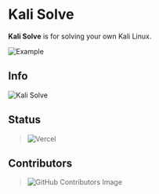 
# Kali Solve

**Kali Solve** is for solving your own Kali Linux.


<Bleed full>![Example](https://www.kalisolve.ml/demo.png)</Bleed>


## Info

<Bleed>![Kali Solve](https://github-readme-stats.vercel.app/api/pin/?username=MohammadTaseenKhan&repo=kali-solve&theme=vision-friendly-dark)</Bleed>

## Status

> ![Vercel](https://vercelbadge.vercel.app/api/MohammadTaseenKhan/kali-solve?style=for-the-badge)


## Contributors

> ![GitHub Contributors Image](https://contrib.rocks/image?repo=MohammadTaseenKhan/kali-solve)
